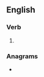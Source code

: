 ==English==

===Verb===
{{head|en|present participle}}

# {{present participle of|asperse|lang=en|nocat=1}}

===Anagrams===
* {{l|en|repassing}}
